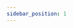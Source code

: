 ```yaml
---
sidebar_position: 1
---
```




<SkillList>
  <div title="数学基础知识体系" items={[
    { name: "线性代数", progress: 70, description: "实际操作过PLC，会基础编程" },
    { name: "微积分", progress: 70, description: "实际仿真过PLC" },
    { name: "概率论与数理统计", progress: 40, description: "实际仿真过PLC" },
    { name: "复变函数与积分变换", progress: 70, description: "实际仿真过PLC" },
    { name: "旋量代数与李群、李代数", progress: 5, description: "实际仿真过PLC" },
    { name: "数值分析", progress: 5, description: "实际仿真过PLC" },
    { name: "数论", progress: 5, description: "实际仿真过PLC" },
  ]} />
</SkillList>